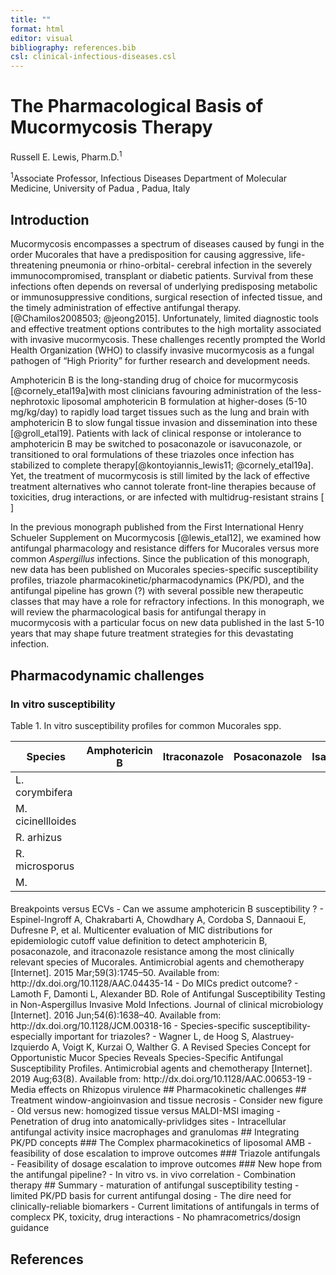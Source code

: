 ```yaml
---
title: ""
format: html
editor: visual
bibliography: references.bib
csl: clinical-infectious-diseases.csl
---
```


# The Pharmacological Basis of Mucormycosis Therapy

Russell E. Lewis, Pharm.D.^1^

^1^Associate Professor, Infectious Diseases Department of Molecular Medicine, University of Padua , Padua, Italy

## Introduction

Mucormycosis encompasses a spectrum of diseases caused by fungi in the order Mucorales that have a predisposition for causing aggressive, life-threatening pneumonia or rhino-orbital- cerebral infection in the severely immunocompromised, transplant or diabetic patients. Survival from these infections often depends on reversal of underlying predisposing metabolic or immunosuppressive conditions, surgical resection of infected tissue, and the timely administration of effective antifungal therapy. [@Chamilos2008503; @jeong2015]. Unfortunately, limited diagnostic tools and effective treatment options contributes to the high mortality associated with invasive mucormycosis. These challenges recently prompted the World Health Organization (WHO) to classify invasive mucormycosis as a fungal pathogen of "High Priority" for further research and development needs.

Amphotericin B is the long-standing drug of choice for mucormycosis [@cornely_etal19a]with most clinicians favouring administration of the less-nephrotoxic liposomal amphotericin B formulation at higher-doses (5-10 mg/kg/day) to rapidly load target tissues such as the lung and brain with amphotericin B to slow fungal tissue invasion and dissemination into these [@groll_etal19]. Patients with lack of clinical response or intolerance to amphotericin B may be switched to posaconazole or isavuconazole, or transitioned to oral formulations of these triazoles once infection has stabilized to complete therapy[@kontoyiannis_lewis11; @cornely_etal19a]. Yet, the treatment of mucormycosis is still limited by the lack of effective treatment alternatives who cannot tolerate front-line therapies because of toxicities, drug interactions, or are infected with multidrug-resistant strains \[ \]

In the previous monograph published from the First International Henry Schueler Supplement on Mucormycosis [@lewis_etal12], we examined how antifungal pharmacology and resistance differs for Mucorales versus more common *Aspergillus* infections. Since the publication of this monograph, new data has been published on Mucorales species-specific susceptibility profiles, triazole pharmacokinetic/pharmacodynamics (PK/PD), and the antifungal pipeline has grown (?) with several possible new therapeutic classes that may have a role for refractory infections. In this monograph, we will review the pharmacological basis for antifungal therapy in mucormycosis with a particular focus on new data published in the last 5-10 years that may shape future treatment strategies for this devastating infection.

## Pharmacodynamic challenges

### In vitro susceptibility

Table 1. In vitro susceptibility profiles for common Mucorales spp.

| Species           | Amphotericin B | Itraconazole | Posaconazole | Isavuconazole |
|---------------|---------------|---------------|---------------|---------------|
| L. corymbifera    |                |              |              |               |
| M. cicinellloides |                |              |              |               |
| R. arhizus        |                |              |              |               |
| R. microsporus    |                |              |              |               |
| M.                |                |              |              |               |

#### 

Breakpoints versus ECVs - Can we assume amphotericin B susceptibility ? - Espinel-Ingroff A, Chakrabarti A, Chowdhary A, Cordoba S, Dannaoui E, Dufresne P, et al. Multicenter evaluation of MIC distributions for epidemiologic cutoff value definition to detect amphotericin B, posaconazole, and itraconazole resistance among the most clinically relevant species of Mucorales. Antimicrobial agents and chemotherapy \[Internet\]. 2015 Mar;59(3):1745--50. Available from: http://dx.doi.org/10.1128/AAC.04435-14 - Do MICs predict outcome? - Lamoth F, Damonti L, Alexander BD. Role of Antifungal Susceptibility Testing in Non-Aspergillus Invasive Mold Infections. Journal of clinical microbiology \[Internet\]. 2016 Jun;54(6):1638--40. Available from: http://dx.doi.org/10.1128/JCM.00318-16 - Species-specific susceptibility-especially important for triazoles? - Wagner L, de Hoog S, Alastruey-Izquierdo A, Voigt K, Kurzai O, Walther G. A Revised Species Concept for Opportunistic Mucor Species Reveals Species-Specific Antifungal Susceptibility Profiles. Antimicrobial agents and chemotherapy \[Internet\]. 2019 Aug;63(8). Available from: http://dx.doi.org/10.1128/AAC.00653-19 - Media effects on Rhizopus virulence \## Pharmacokinetic challenges \## Treatment window-angioinvasion and tissue necrosis - Consider new figure - Old versus new: homogized tissue versus MALDI-MSI imaging - Penetration of drug into anatomically-privlidges sites - Intracellular antifungal activity insice macrophages and granulomas \## Integrating PK/PD concepts \### The Complex pharmacokinetics of liposomal AMB - feasibility of dose escalation to improve outcomes \### Triazole antifungals - Feasibility of dosage escalation to improve outcomes \### New hope from the antifungal pipeline? - In vitro vs. in vivo correlation - Combination therapy \## Summary - maturation of antifungal susceptibility testing - limited PK/PD basis for current antifungal dosing - The dire need for clinically-reliable biomarkers - Current limitations of antifungals in terms of complecx PK, toxicity, drug interactions - No phamracometrics/dosign guidance

## References
